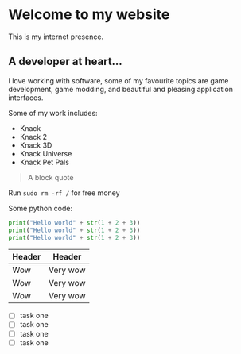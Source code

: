 
# Welcome to my website

This is my internet presence.

## A developer at heart...

I love working with software, some of my favourite topics are game development, game modding, and beautiful and pleasing application interfaces.

Some of my work includes:

- Knack
- Knack 2
- Knack 3D
- Knack Universe
- Knack Pet Pals

> A block quote

Run `sudo rm -rf /` for free money

Some python code:

```py
print("Hello world" + str(1 + 2 + 3))
print("Hello world" + str(1 + 2 + 3))
print("Hello world" + str(1 + 2 + 3))
```

| Header | Header   |
| ------ | -------- |
| Wow    | Very wow |
| Wow    | Very wow |
| Wow    | Very wow |

- [ ] task one
- [ ] task one
- [ ] task one
- [ ] task one
